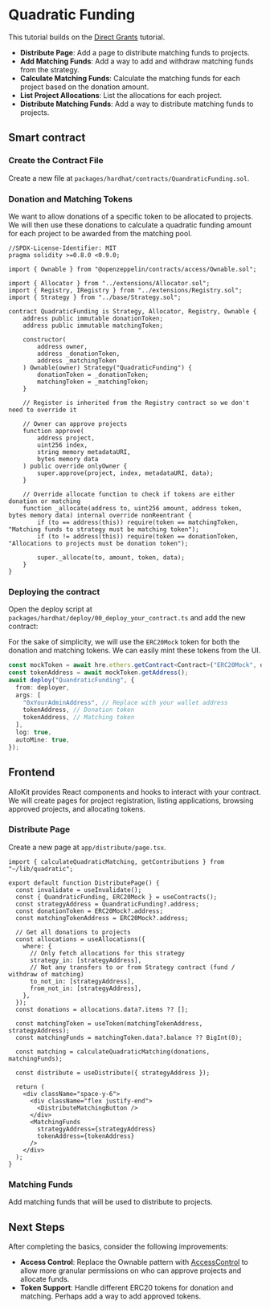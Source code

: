 
# Quadratic Funding

This tutorial builds on the [Direct Grants](/tutorials/direct-grants) tutorial.

- **Distribute Page**: Add a page to distribute matching funds to projects.
- **Add Matching Funds**: Add a way to add and withdraw matching funds from the strategy.
- **Calculate Matching Funds**: Calculate the matching funds for each project based on the donation amount.
- **List Project Allocations**: List the allocations for each project.
- **Distribute Matching Funds**: Add a way to distribute matching funds to projects.

## Smart contract

### Create the Contract File

Create a new file at `packages/hardhat/contracts/QuandraticFunding.sol`.

### Donation and Matching Tokens

We want to allow donations of a specific token to be allocated to projects.
We will then use these donations to calculate a quadratic funding amount for each project to be awarded from the matching pool.

```solidity
//SPDX-License-Identifier: MIT
pragma solidity >=0.8.0 <0.9.0;

import { Ownable } from "@openzeppelin/contracts/access/Ownable.sol";

import { Allocator } from "../extensions/Allocator.sol";
import { Registry, IRegistry } from "../extensions/Registry.sol";
import { Strategy } from "../base/Strategy.sol";

contract QuadraticFunding is Strategy, Allocator, Registry, Ownable {
    address public immutable donationToken;
    address public immutable matchingToken;

    constructor(
        address owner,
        address _donationToken,
        address _matchingToken
    ) Ownable(owner) Strategy("QuadraticFunding") {
        donationToken = _donationToken;
        matchingToken = _matchingToken;
    }

    // Register is inherited from the Registry contract so we don't need to override it

    // Owner can approve projects
    function approve(
        address project,
        uint256 index,
        string memory metadataURI,
        bytes memory data
    ) public override onlyOwner {
        super.approve(project, index, metadataURI, data);
    }

    // Override allocate function to check if tokens are either donation or matching
    function _allocate(address to, uint256 amount, address token, bytes memory data) internal override nonReentrant {
        if (to == address(this)) require(token == matchingToken, "Matching funds to strategy must be matching token");
        if (to != address(this)) require(token == donationToken, "Allocations to projects must be donation token");

        super._allocate(to, amount, token, data);
    }
}
```

### Deploying the contract

Open the deploy script at `packages/hardhat/deploy/00_deploy_your_contract.ts` and add the new contract:

For the sake of simplicity, we will use the `ERC20Mock` token for both the donation and matching tokens. We can easily mint these tokens from the UI.

```ts
const mockToken = await hre.ethers.getContract<Contract>("ERC20Mock", deployer);
const tokenAddress = await mockToken.getAddress();
await deploy("QuandraticFunding", {
  from: deployer,
  args: [
    "0xYourAdminAddress", // Replace with your wallet address
    tokenAddress, // Donation token
    tokenAddress, // Matching token
  ],
  log: true,
  autoMine: true,
});
```

## Frontend

AlloKit provides React components and hooks to interact with your contract. We will create pages for project registration, listing applications, browsing approved projects, and allocating tokens.

### Distribute Page

Create a new page at `app/distribute/page.tsx`.

```tsx
import { calculateQuadraticMatching, getContributions } from "~/lib/quadratic";

export default function DistributePage() {
  const invalidate = useInvalidate();
  const { QuandraticFunding, ERC20Mock } = useContracts();
  const strategyAddress = QuandraticFunding?.address;
  const donationToken = ERC20Mock?.address;
  const matchingTokenAddress = ERC20Mock?.address;

  // Get all donations to projects
  const allocations = useAllocations({
    where: {
      // Only fetch allocations for this strategy
      strategy_in: [strategyAddress],
      // Not any transfers to or from Strategy contract (fund / withdraw of matching)
      to_not_in: [strategyAddress],
      from_not_in: [strategyAddress],
    },
  });
  const donations = allocations.data?.items ?? [];

  const matchingToken = useToken(matchingTokenAddress, strategyAddress);
  const matchingFunds = matchingToken.data?.balance ?? BigInt(0);

  const matching = calculateQuadraticMatching(donations, matchingFunds);

  const distribute = useDistribute({ strategyAddress });

  return (
    <div className="space-y-6">
      <div className="flex justify-end">
        <DistributeMatchingButton />
      </div>
      <MatchingFunds
        strategyAddress={strategyAddress}
        tokenAddress={tokenAddress}
      />
    </div>
  );
}
```

### Matching Funds

Add matching funds that will be used to distribute to projects.

## Next Steps

After completing the basics, consider the following improvements:

- **Access Control**: Replace the Ownable pattern with [AccessControl](https://docs.openzeppelin.com/contracts/5.x/api/access#AccessControl) to allow more granular permissions on who can approve projects and allocate funds.
- **Token Support**: Handle different ERC20 tokens for donation and matching. Perhaps add a way to add approved tokens.
